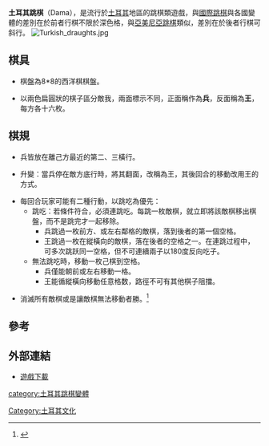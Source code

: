 '''土耳其跳棋'''（Dama），是流行於[[土耳其|土耳其]]地區的跳棋類遊戲，與[[國際跳棋|國際跳棋]]與各國變體的差別在於前者行棋不限於深色格，與[[亞美尼亞跳棋|亞美尼亞跳棋]]類似，差別在於後者行棋可斜行。
[[File:Turkish_draughts.jpg|thumb]]
==棋具==

*棋盤為8*8的西洋棋棋盤。

*以兩色扁圓狀的棋子區分敵我，兩面標示不同，正面稱作為'''兵'''，反面稱為'''王'''，每方各十六枚。

==棋規==

*兵皆放在離己方最近的第二、三橫行。

*升變：當兵停在敵方底行時，將其翻面，改稱為王，其後回合的移動改用王的方式。

*每回合玩家可能有二種行動，以跳吃為優先：
**跳吃：若條件符合，必須連跳吃。每跳一枚敵棋，就立即將該敵棋移出棋盤，而不是跳完才一起移除。
***兵跳過一枚前方、或左右鄰格的敵棋，落到後者的第一個空格。
***王跳過一枚在縱橫向的敵棋，落在後者的空格之一。在連跳过程中，可多次跳跃同一空格，但不可連續兩子以180度反向吃子。
**無法跳吃時，移動一枚己棋到空格。
***兵僅能朝前或左右移動一格。
***王能循縱橫向移動任意格数，路徑不可有其他棋子阻擋。

*消滅所有敵棋或是讓敵棋無法移動者勝。<ref>{{Cite web |url=http://www.iggamecenter.com/info/en/dama.html |title=Dama Rules |accessdate=2011-04-30 |archive-date=2020-07-08 |archive-url=https://web.archive.org/web/20200708062916/http://www.iggamecenter.com/info/en/dama.html |dead-url=no }}</ref>

==參考==
<div class="references-small">
<references/>
</div>

==外部連結==

*[http://checkersland.com/index.jsp 遊戲下載] {{Wayback|url=http://checkersland.com/index.jsp |date=20100830170146 }}


[[category:土耳其跳棋變體|category:土耳其跳棋變體]]
[[Category:土耳其文化|Category:土耳其文化]]